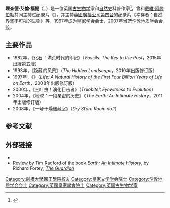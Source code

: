 {{Infobox scientist
| name              = Richard Alan Fortey
| image             = Richard Fortey in Adelaide, South Australia 2014.jpg
| image_size        = 
| alt               = 
| caption           = 2014年的理查德·福迪
| birth_date        = {{Birth date and age|df=yes|1946|02|15}}
| birth_place       = {{UK}}[[倫敦|倫敦]]
| death_date        = <!-- {{Death date and age|df=yes|YYYY|MM|DD|YYYY|MM|DD}} (death date then birth date) -->
| death_place       = 
| resting_place             = 
| resting_place_coordinates = <!-- {{Coord|LAT|LONG|type:landmark|display=inline,title}} -->
| residence         = 
| citizenship       = 
| nationality       = 
| fields            = [[古生物学|古生物学]]
| workplaces        = [[剑桥大学|剑桥大学]]<br>[[自然史博物馆_(伦敦)|自然史博物馆]]
| alma_mater        = 
| thesis_title      = 
| thesis_url        = 
| thesis_year       = 
| doctoral_advisor  = 
| academic_advisors = 
| doctoral_students = 
| notable_students  = 
| known_for         = 
| author_abbrev_bot = 
| author_abbrev_zoo = 
| influences        = 
| influenced        = 
| awards            = {{no wrap|[[莱尔奖章|莱尔奖章]]{{small|（1996年）}}<br>[[皇家学会|皇家学会会士]]{{small|（1997年）}}<br>[[弗林克奖章|弗林克奖章]]{{small|（2000年）}}<br>[[伦敦皇家学会迈克尔·法拉第奖|伦敦皇家学会迈克尔·法拉第奖]]{{small|（2006年）}}<br>[[林奈奖章|林奈奖章]]{{small|（2006年）}}}}
| signature         = <!--(filename only)-->
| signature_alt     = 
| website           = {{URL|www.nhm.ac.uk/research-curation/staff-directory/palaeontology/cv-5469.html}} 
| footnotes         = 
| spouse            = 
}}
'''理查德·艾倫·福提'''（{{lang-en|Richard Alan Fortey}}，{{bd|1946年|2月15日|}}）是一位英国[[古生物学|古生物学]]家和[[自然史|自然史]]科普作家<ref name=pot>{{cite web|url=http://www.debretts.com/people-of-today/profile/599/Richard-Alan-FORTEY|title=Richard Alan FORTEY|website=[[Debrett's_People_of_Today|Debrett's People of Today]]|access-date=29 October 2014}}{{dead link|date=December 2017 |bot=InternetArchiveBot |fix-attempted=yes }}</ref>，曾和[[戴維·阿滕伯勒|戴維·阿滕伯勒]]共同主持过纪录片《{{le|失落的世界 消失的生命|Lost Worlds, Vanished Lives}}》，并主持[[英國廣播公司第四台|英國廣播公司第四台]]的纪录片《幸存者：自然界坚不可摧的生物》等，1997年成为[[皇家学会会士|皇家学会会士]]，2007年当选[[伦敦地质学会会长列表|伦敦地质学会会长]]。
==主要作品==
*1982年，《化石：洪荒时代的印记》（''Fossils: The Key to the Past''，2015年出版第五版）
*1993年，《隐藏的风景》（''The Hidden Landscape''，2010年出版修订版）
*1997年，《{{le|生命简史：地球生命40 亿年的演化传奇|Life: A Natural History of the First Four Billion Years of Life on Earth}}》（''Life: A Natural History of the First Four Billion Years of Life on Earth''，2008年出版修订版）
*2000年，《三叶虫！演化目击者》（''Trilobite!: Eyewitness to Evolution''）
*2004年，《地球：一段亲密的历史》（''The Earth: An Intimate History''，2011年出版修订版）
*2008年，《一号干燥储藏室》（''Dry Store Room no.1''）

== 参考文献 ==
{{reflist}}

== 外部链接 ==
*{{IMDb name|1889994}}
*[https://www.theguardian.com/science/2013/apr/12/earth-intimate-history-richard-fortey-review Review] {{Wayback|url=https://www.theguardian.com/science/2013/apr/12/earth-intimate-history-richard-fortey-review |date=20210202234853 }} by [[Tim_Radford|Tim Radford]] of the book ''[[Earth:_An_Intimate_History|Earth: An Intimate History]]'', by Richard Fortey, ''[[The_Guardian|The Guardian]]''

{{刘易斯·托马斯奖}}
{{Authority control}}
{{DEFAULTSORT:Fortey, Richard}}

[[Category:劍橋大學國王學院校友|Category:劍橋大學國王學院校友]]
[[Category:皇家文学学会院士|Category:皇家文学学会院士]]
[[Category:伦敦地质学会会士|Category:伦敦地质学会会士]]
[[Category:英國皇家學會院士|Category:英國皇家學會院士]]
[[Category:英国古生物学家|Category:英国古生物学家]]